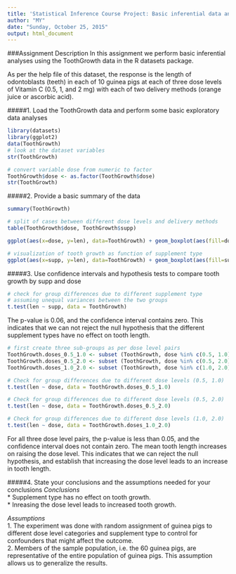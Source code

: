 ```yaml
---
title: 'Statistical Inference Course Project: Basic inferential data analysis'
author: "MY"
date: "Sunday, October 25, 2015"
output: html_document
---
```

###Assignment Description
In this assignment we perform basic inferential analyses using the ToothGrowth data in the R datasets package.

As per the help file of this dataset, the response is the length of odontoblasts (teeth) in each of 10 guinea pigs at each of three dose levels of Vitamin C (0.5, 1, and 2 mg) with each of two delivery methods (orange juice or ascorbic acid).

#####1. Load the ToothGrowth data and perform some basic exploratory data analyses
```r
library(datasets)
library(ggplot2)
data(ToothGrowth)
# look at the dataset variables
str(ToothGrowth)
```

```r
# convert variable dose from numeric to factor
ToothGrowth$dose <- as.factor(ToothGrowth$dose)
str(ToothGrowth)
```

#####2. Provide a basic summary of the data
```r
summary(ToothGrowth)
```
```r
# split of cases between different dose levels and delivery methods
table(ToothGrowth$dose, ToothGrowth$supp)
```
```r
ggplot(aes(x=dose, y=len), data=ToothGrowth) + geom_boxplot(aes(fill=dose))
```
```r
# visualization of tooth growth as function of supplement type
ggplot(aes(x=supp, y=len), data=ToothGrowth) + geom_boxplot(aes(fill=supp))
```

#####3. Use confidence intervals and hypothesis tests to compare tooth growth by supp and dose
```r
# check for group differences due to different supplement type 
# assuming unequal variances between the two groups
t.test(len ~ supp, data = ToothGrowth)
```

The p-value is 0.06, and the confidence interval contains zero. This indicates that we can not reject the null hypothesis that the different supplement types have no effect on tooth length.

```r
# first create three sub-groups as per dose level pairs
ToothGrowth.doses_0.5_1.0 <- subset (ToothGrowth, dose %in% c(0.5, 1.0)) 
ToothGrowth.doses_0.5_2.0 <- subset (ToothGrowth, dose %in% c(0.5, 2.0)) 
ToothGrowth.doses_1.0_2.0 <- subset (ToothGrowth, dose %in% c(1.0, 2.0)) 

# Check for group differences due to different dose levels (0.5, 1.0)
t.test(len ~ dose, data = ToothGrowth.doses_0.5_1.0)
```

```r
# Check for group differences due to different dose levels (0.5, 2.0)
t.test(len ~ dose, data = ToothGrowth.doses_0.5_2.0)
```

```r
# Check for group differences due to different dose levels (1.0, 2.0)
t.test(len ~ dose, data = ToothGrowth.doses_1.0_2.0)
```

For all three dose level pairs, the p-value is less than 0.05, and the confidence interval does not contain zero. The mean tooth length increases on raising the dose level. This indicates that we can reject the null hypothesis, and establish that increasing the dose level leads to an increase in tooth length.

#####4. State your conclusions and the assumptions needed for your conclusions
*Conclusions*  
* Supplement type has no effect on tooth growth.  
* Inreasing the dose level leads to increased tooth growth.  

*Assumptions*  
1. The experiment was done with random assignment of guinea pigs to different dose level categories and supplement type to control for confounders that might affect the outcome.  
2. Members of the sample population, i.e. the 60 guinea pigs, are representative of the entire population of guinea pigs. This assumption allows us to generalize the results.
